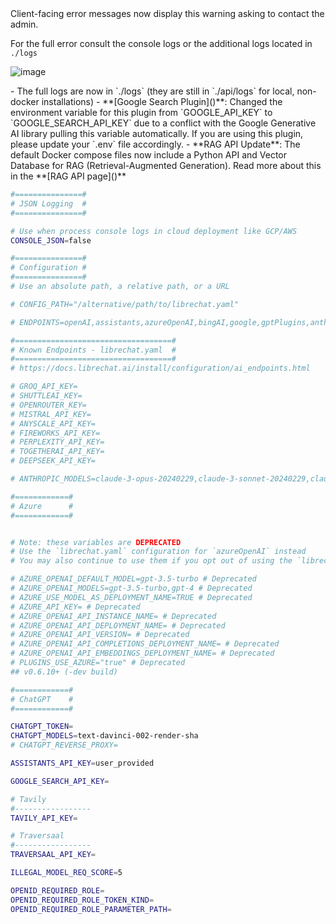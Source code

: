 <Callout type="error" title="Error Messages (UI)" emoji="⚠️">
Client-facing error messages now display this warning asking to contact the admin.

For the full error consult the console logs or the additional logs located in `./logs`

![image](https://github.com/danny-avila/LibreChat/assets/32828263/93c9ad18-c2cb-4862-9e76-546e84671411)

</Callout>

<Callout type="warning" title="Logs Location" emoji="🪵">
  - The full logs are now in `./logs` (they are still in `./api/logs` for local, non-docker
  installations)
</Callout>

<Callout type="warning" title="Google Search Plugin" emoji="🔍">
  - **[Google Search Plugin]()**: Changed the environment variable for this plugin from
  `GOOGLE_API_KEY` to `GOOGLE_SEARCH_API_KEY` due to a conflict with the Google Generative AI
  library pulling this variable automatically. If you are using this plugin, please update your
  `.env` file accordingly.
</Callout>

<Callout type="info" title="RAG API (Chat with Files)" emoji="🗃️">
  - **RAG API Update**: The default Docker compose files now include a Python API and Vector
  Database for RAG (Retrieval-Augmented Generation). Read more about this in the **[RAG API
  page]()**
</Callout>

<Callout type="warning" title=".env variables changes v0.6.10 → v0.7.0" emoji='⚙️' collapsible>

```sh filename="➕ JSON Logging"
#===============#
# JSON Logging  #
#===============#

# Use when process console logs in cloud deployment like GCP/AWS
CONSOLE_JSON=false
```

```sh filename="➕ LibreChat.yaml path"
#===============#
# Configuration #
#===============#
# Use an absolute path, a relative path, or a URL

# CONFIG_PATH="/alternative/path/to/librechat.yaml"
```

```sh filename="❌ chatGPTBrowser was removed"
# ENDPOINTS=openAI,assistants,azureOpenAI,bingAI,google,gptPlugins,anthropic
```

```sh filename="➕ Added placeholders for Known Endpoints"
#===================================#
# Known Endpoints - librechat.yaml  #
#===================================#
# https://docs.librechat.ai/install/configuration/ai_endpoints.html

# GROQ_API_KEY=
# SHUTTLEAI_KEY=
# OPENROUTER_KEY=
# MISTRAL_API_KEY=
# ANYSCALE_API_KEY=
# FIREWORKS_API_KEY=
# PERPLEXITY_API_KEY=
# TOGETHERAI_API_KEY=
# DEEPSEEK_API_KEY=
```

```sh filename="✨ Update Anthropic models"
# ANTHROPIC_MODELS=claude-3-opus-20240229,claude-3-sonnet-20240229,claude-3-haiku-20240307,claude-2.1,claude-2,claude-1.2,claude-1,claude-1-100k,claude-instant-1,claude-instant-1-100k
```

```sh filename="❌ Azure env config now deprecated"
#============#
# Azure      #
#============#


# Note: these variables are DEPRECATED
# Use the `librechat.yaml` configuration for `azureOpenAI` instead
# You may also continue to use them if you opt out of using the `librechat.yaml` configuration

# AZURE_OPENAI_DEFAULT_MODEL=gpt-3.5-turbo # Deprecated
# AZURE_OPENAI_MODELS=gpt-3.5-turbo,gpt-4 # Deprecated
# AZURE_USE_MODEL_AS_DEPLOYMENT_NAME=TRUE # Deprecated
# AZURE_API_KEY= # Deprecated
# AZURE_OPENAI_API_INSTANCE_NAME= # Deprecated
# AZURE_OPENAI_API_DEPLOYMENT_NAME= # Deprecated
# AZURE_OPENAI_API_VERSION= # Deprecated
# AZURE_OPENAI_API_COMPLETIONS_DEPLOYMENT_NAME= # Deprecated
# AZURE_OPENAI_API_EMBEDDINGS_DEPLOYMENT_NAME= # Deprecated
# PLUGINS_USE_AZURE="true" # Deprecated
## v0.6.10+ (-dev build)
```

```sh filename="❌ Removed ChatGPT"
#============#
# ChatGPT    #
#============#

CHATGPT_TOKEN=
CHATGPT_MODELS=text-davinci-002-render-sha
# CHATGPT_REVERSE_PROXY=
```

```sh filename="✨ Assistants now set to "user_provided" by default"
ASSISTANTS_API_KEY=user_provided
```

```sh filename="⚠️ GOOGLE_API_KEY renamed GOOGLE_SEARCH_API_KEY="
GOOGLE_SEARCH_API_KEY=
```

```sh filename="➕ Tavily and Traversaal API keys"
# Tavily
#-----------------
TAVILY_API_KEY=

# Traversaal
#-----------------
TRAVERSAAL_API_KEY=
```

```sh filename="➕ Moderation, illegal model request score"
ILLEGAL_MODEL_REQ_SCORE=5
```

```sh filename="➕ OpenID Auth update"
OPENID_REQUIRED_ROLE=
OPENID_REQUIRED_ROLE_TOKEN_KIND=
OPENID_REQUIRED_ROLE_PARAMETER_PATH=
```

</Callout>
